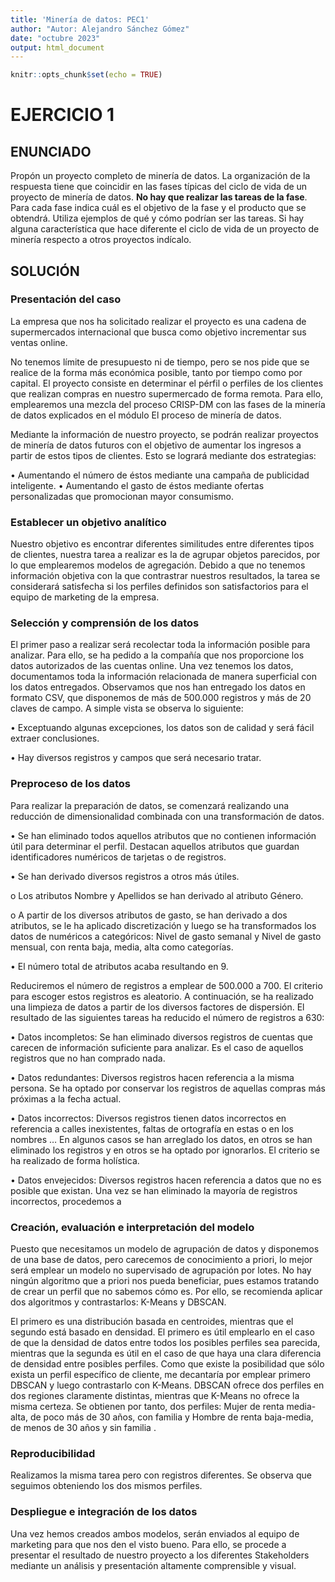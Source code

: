 ---
title: 'Minería de datos: PEC1'
author: "Autor: Alejandro Sánchez Gómez"
date: "octubre 2023"
output: html_document
---

```{r setup, include=FALSE}
knitr::opts_chunk$set(echo = TRUE)
```

# EJERCICIO 1

## ENUNCIADO

Propón un proyecto completo de minería de datos. La organización de la respuesta tiene que coincidir en las fases típicas del ciclo de vida de un proyecto de minería de datos. **No hay que realizar las tareas de la fase**. Para cada fase indica cuál es el objetivo de la fase y el producto que se obtendrá. Utiliza ejemplos de qué y cómo podrían ser las tareas. Si hay alguna característica que hace diferente el ciclo de vida de un proyecto de minería respecto a otros proyectos indícalo.

## SOLUCIÓN

### Presentación del caso 

La empresa que nos ha solicitado realizar el proyecto es una cadena de supermercados internacional que busca como objetivo incrementar sus ventas online. 

No tenemos límite de presupuesto ni de tiempo, pero se nos pide que se realice de la forma más económica posible, tanto por tiempo como por capital. El proyecto consiste en determinar el pérfil o perfiles de los clientes que realizan compras en nuestro supermercado de forma remota. Para ello, emplearemos una mezcla del proceso CRISP-DM con las fases de la minería de datos explicados en el módulo El proceso de minería de datos. 

Mediante la información de nuestro proyecto, se podrán realizar proyectos de minería de datos futuros con el objetivo de aumentar los ingresos a partir de estos tipos de clientes. Esto se logrará mediante dos estrategias: 

• Aumentando el número de éstos mediante una campaña de publicidad inteligente. 
• Aumentando el gasto de éstos mediante ofertas personalizadas que promocionan mayor consumismo.

### Establecer un objetivo analítico 

Nuestro objetivo es encontrar diferentes similitudes entre diferentes tipos de clientes, nuestra tarea a realizar es la de agrupar objetos parecidos, por lo que emplearemos modelos de agregación. Debido a que no tenemos información objetiva con la que contrastrar nuestros resultados, la tarea se considerará satisfecha si los perfiles definidos son satisfactorios para el equipo de marketing de la empresa.

### Selección y comprensión de los datos 

El primer paso a realizar será recolectar toda la información posible para analizar. Para ello, se ha pedido a la compañía que nos proporcione los datos autorizados de las cuentas online. Una vez tenemos los datos, documentamos toda la información relacionada de manera superficial con los datos entregados. Observamos que nos han entregado los datos en formato CSV, que disponemos de más de 500.000 registros y más de 20 claves de campo. A simple vista se observa lo siguiente: 

• Exceptuando algunas excepciones, los datos son de calidad y será fácil extraer conclusiones. 

• Hay diversos registros y campos que será necesario tratar.

### Preproceso de los datos 

Para realizar la preparación de datos, se comenzará realizando una reducción de dimensionalidad combinada con una transformación de datos. 

• Se han eliminado todos aquellos atributos que no contienen información útil para determinar el perfil. Destacan aquellos atributos que guardan identificadores numéricos de tarjetas o de registros. 

• Se han derivado diversos registros a otros más útiles. 

  o Los atributos Nombre y Apellidos se han derivado al atributo Género. 
  
  o A partir de los diversos atributos de gasto, se han derivado a dos atributos, se le ha aplicado discretización y luego se ha transformados los datos de numéricos a categóricos: Nivel de gasto semanal y Nivel de gasto mensual, con renta baja, media, alta como categorías. 

• El número total de atributos acaba resultando en 9. 

Reduciremos el número de registros a emplear de 500.000 a 700. El criterio para escoger estos registros es aleatorio. A continuación, se ha realizado una limpieza de datos a partir de los diversos factores de dispersión. El resultado de las siguientes tareas ha reducido el número de registros a 630: 

• Datos incompletos: Se han eliminado diversos registros de cuentas que carecen de información suficiente para analizar. Es el caso de aquellos registros que no han comprado nada. 

• Datos redundantes: Diversos registros hacen referencia a la misma persona. Se ha optado por conservar los registros de aquellas compras más próximas a la fecha actual. 

• Datos incorrectos: Diversos registros tienen datos incorrectos en referencia a calles inexistentes, faltas de ortografía en estas o en los nombres ... En algunos casos se han arreglado los datos, en otros se han eliminado los registros y en otros se ha optado por ignorarlos. El criterio se ha realizado de forma holística. 

• Datos envejecidos: Diversos registros hacen referencia a datos que no es posible que existan. Una vez se han eliminado la mayoría de registros incorrectos, procedemos a

### Creación, evaluación e interpretación del modelo 

Puesto que necesitamos un modelo de agrupación de datos y disponemos de una base de datos, pero carecemos de conocimiento a priori, lo mejor será emplear un modelo no supervisado de agrupación por lotes. No hay ningún algoritmo que a priori nos pueda beneficiar, pues estamos tratando de crear un perfil que no sabemos cómo es. Por ello, se recomienda aplicar dos algoritmos y contrastarlos: K-Means y DBSCAN. 

El primero es una distribución basada en centroides, mientras que el segundo está basado en densidad. El primero es útil emplearlo en el caso de que la densidad de datos entre todos los posibles perfiles sea parecida, mientras que la segunda es útil en el caso de que haya una clara diferencia de densidad entre posibles perfiles. Como que existe la posibilidad que sólo exista un perfil específico de cliente, me decantaría por emplear primero DBSCAN y luego contrastarlo con K-Means. DBSCAN ofrece dos perfiles en dos regiones claramente distintas, mientras que K-Means no ofrece la misma certeza. Se obtienen por tanto, dos perfiles: Mujer de renta media-alta, de poco más de 30 años, con familia y Hombre de renta baja-media, de menos de 30 años y sin familia .

### Reproducibilidad 

Realizamos la misma tarea pero con registros diferentes. Se observa que seguimos obteniendo los dos mismos perfiles.

### Despliegue e integración de los datos 

Una vez hemos creados ambos modelos, serán enviados al equipo de marketing para que nos den el visto bueno. Para ello, se procede a presentar el resultado de nuestro proyecto a los diferentes Stakeholders mediante un análisis y presentación altamente comprensible y visual.